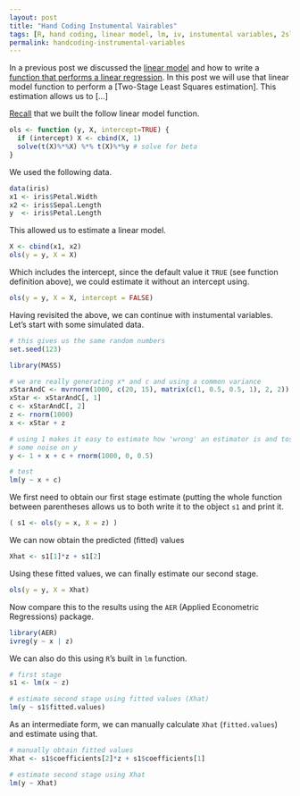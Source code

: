 ```yaml
---
layout: post
title: "Hand Coding Instumental Vairables"
tags: [R, hand coding, linear model, lm, iv, instumental variables, 2sls, tsls]
permalink: handcoding-instrumental-variables
---
```


In a previous post we discussed the [linear model](/handcoding-lm)
and how to write a [function that performs a linear regression](/handcoding-lm-function).
In this post we will use that linear model function to perform a [Two-Stage Least Squares estimation].
This estimation allows us to [...]

[Recall](/handcoding-lm-function) that we built the follow linear model function.

```r
ols <- function (y, X, intercept=TRUE) {
  if (intercept) X <- cbind(X, 1)
  solve(t(X)%*%X) %*% t(X)%*%y # solve for beta
}
```

We used the following data.

```r
data(iris)
x1 <- iris$Petal.Width
x2 <- iris$Sepal.Length
y  <- iris$Petal.Length
```

This allowed us to estimate a linear model.

```r
X <- cbind(x1, x2)
ols(y = y, X = X)
```

Which includes the intercept, since the default value it `TRUE` (see function definition above),
we could estimate it without an intercept using.

```r
ols(y = y, X = X, intercept = FALSE)
```

Having revisited the above, we can continue with instumental variables.
Let's start with some simulated data.

```r
# this gives us the same random numbers
set.seed(123)

library(MASS)

# we are really generating x* and c and using a common variance
xStarAndC <- mvrnorm(1000, c(20, 15), matrix(c(1, 0.5, 0.5, 1), 2, 2))
xStar <- xStarAndC[, 1]
c <- xStarAndC[, 2]
z <- rnorm(1000)
x <- xStar + z

# using 1 makes it easy to estimate how 'wrong' an estimator is and toss
# some noise on y
y <- 1 + x + c + rnorm(1000, 0, 0.5)

# test
lm(y ~ x + c)
```

We first need to obtain our first stage estimate (putting the whole function between parentheses allows us to both write it to the object `s1` and print it.

```r
( s1 <- ols(y = x, X = z) )
```

We can now obtain the predicted (fitted) values

```r
Xhat <- s1[1]*z + s1[2]
```

Using these fitted values, we can finally estimate our second stage.

```r
ols(y = y, X = Xhat)
```

Now compare this to the results using the `AER` (Applied Econometric Regressions) package.

```r
library(AER)
ivreg(y ~ x | z)
```

We can also do this using `R`'s built in `lm` function.

```r
# first stage
s1 <- lm(x ~ z)

# estimate second stage using fitted values (Xhat)
lm(y ~ s1$fitted.values)
```

As an intermediate form, we can  manually calculate `Xhat` (`fitted.values`) and estimate using that.

```r
# manually obtain fitted values
Xhat <- s1$coefficients[2]*z + s1$coefficients[1]

# estimate second stage using Xhat
lm(y ~ Xhat)
```
